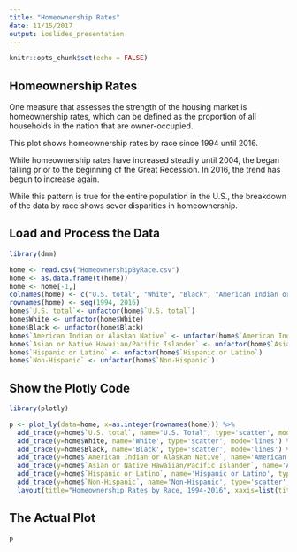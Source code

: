 ---
title: "Homeownership Rates"
date: 11/15/2017
output: ioslides_presentation
---

```{r setup, include=FALSE}
knitr::opts_chunk$set(echo = FALSE)
```

## Homeownership Rates

One measure that assesses the strength of the housing market is homeownership rates, which can be defined as the proportion of all households in the nation that are owner-occupied. 

This plot shows homeownership rates by race since 1994 until 2016.

While homeownership rates have increased steadily until 2004, the began falling prior to the beginning of the Great Recession. In 2016, the trend has begun to increase again.

While this pattern is true for the entire population in the U.S., the breakdown of the data by race shows sever disparities in homeownership. 

## Load and Process the Data

```{r echo = TRUE, eval=TRUE, results="hide", message=FALSE, warning=FALSE}
library(dmm)

home <- read.csv("HomeownershipByRace.csv")
home <- as.data.frame(t(home))
home <- home[-1,]
colnames(home) <- c("U.S. total", "White", "Black", "American Indian or Alaskan Native", "Asian or Native Hawaiian/Pacific Islander","Hispanic or Latino", "Non-Hispanic")
rownames(home) <- seq(1994, 2016)
home$`U.S. total`<- unfactor(home$`U.S. total`)
home$White <- unfactor(home$White)
home$Black <- unfactor(home$Black)
home$`American Indian or Alaskan Native` <- unfactor(home$`American Indian or Alaskan Native`)
home$`Asian or Native Hawaiian/Pacific Islander` <- unfactor(home$`Asian or Native Hawaiian/Pacific Islander`)
home$`Hispanic or Latino` <- unfactor(home$`Hispanic or Latino`)
home$`Non-Hispanic` <- unfactor(home$`Non-Hispanic`)
```

## Show the Plotly Code
```{r echo = TRUE, eval=TRUE, results="hide", message=FALSE, warning=FALSE}
library(plotly)

p <- plot_ly(data=home, x=as.integer(rownames(home))) %>%
  add_trace(y=home$`U.S. total`, name="U.S. Total", type='scatter', mode='lines') %>%
  add_trace(y=home$White, name='White', type='scatter', mode='lines') %>%
  add_trace(y=home$Black, name='Black', type='scatter', mode='lines') %>%
  add_trace(y=home$`American Indian or Alaskan Native`, name='American Indian or Alaskan Native', type='scatter', mode='lines') %>%
  add_trace(y=home$`Asian or Native Hawaiian/Pacific Islander`, name='Asian or Native Hawaiian/Pacific Islander', type='scatter', mode='lines') %>%
  add_trace(y=home$`Hispanic or Latino`, name='Hispanic or Latino', type='scatter', mode='lines') %>%
  add_trace(y=home$`Non-Hispanic`, name='Non-Hispanic', type='scatter', mode='lines') %>%
  layout(title="Homeownership Rates by Race, 1994-2016", xaxis=list(title="Year"), yaxis=list(title="Percentage"))
```

## The Actual Plot
```{r echo = FALSE}
p
```